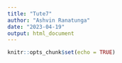 ```yaml
---
title: "Tute7"
author: "Ashvin Ranatunga"
date: "2023-04-19"
output: html_document
---
```


```r
knitr::opts_chunk$set(echo = TRUE)
```
